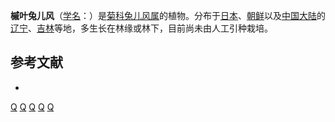 {{Speciesbox
| taxon = Ainsliaea acerifolia
| binomial_authority = Sch. Bip.
}}

'''槭叶兔儿风'''（[[学名|学名]]：{{lang|la|''Ainsliaea acerifolia''}}）是[[菊科|菊科]][[兔儿风属|兔儿风属]]的植物。分布于[[日本|日本]]、[[朝鲜|朝鲜]]以及[[中国大陆|中国大陆]]的[[辽宁|辽宁]]、[[吉林|吉林]]等地，多生长在林缘或林下，目前尚未由人工引种栽培。

== 参考文献 ==
<div class="references-small">
* {{cite web| url =http://www.bioinfo.cn/db05/KmzwSpecies.php?action=view&id=3181| title =槭叶兔儿风| work =《中国高等植物数据库全库》| publisher =中国科学院微生物研究所| author =昆明植物研究所| accessdate =2009-02-24| deadurl =yes| archiveurl =https://web.archive.org/web/20160305032202/http://www.bioinfo.cn/db05/KmzwSpecies.php?action=view&id=3181| archivedate =2016-03-05}}
</div>
{{Taxonbar|from=Q6771541}}

[[Category:兔儿风属|Q]]
[[Category:日本植物|Q]]
[[Category:朝鲜植物|Q]]
[[Category:辽宁植物|Q]]
[[Category:吉林植物|Q]]